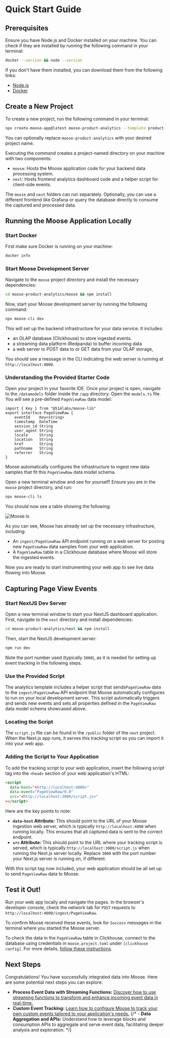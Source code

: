 
# Quick Start Guide

## Prerequisites

Ensure you have Node.js and Docker installed on your machine. You can check if they are installed by running the following command in your terminal:

```bash filename="terminal" copy
docker --version && node --version
```

If you don't have them installed, you can download them from the following links:

- [Node.js](https://nodejs.org/en/download/)
- [Docker](https://www.docker.com/products/docker-desktop)

## Create a New Project

To create a new project, run the following command in your terminal:

```bash filename="terminal" copy
npx create-moose-app@latest moose-product-analytics --template product-analytics
```

You can optionally replace `moose-product-analytics` with your desired project name.

Executing the command creates a project-named directory on your machine with two components:

- `moose`: Hosts the Moose application code for your backend data processing system.
- `next`: Hosts frontend analytics dashboard code and a helper script for client-side events.

The `moose` and `next` folders can run separately. Optionally, you can use a different frontend like Grafana or query the database directly to consume the captured and processed data.

## Running the Moose Application Locally

### Start Docker

First make sure Docker is running on your machine:

```bash filename="terminal" copy
docker info
```

### Start Moose Development Server

Navigate to the `moose` project directory and install the necessary dependencies:

```bash filename="terminal" copy
cd moose-product-analytics/moose && npm install
```

Now, start your Moose development server by running the following command:

```bash filename="terminal" copy
npx moose-cli dev
```

This will set up the backend infrastructure for your data service. It includes:

- an OLAP database (Clickhouse) to store ingested events.
- a streaming data platform (Redpanda) to buffer incoming data
- a web server to POST data to or GET data from your OLAP storage,

You should see a message in the CLI indicating the web server is running at `http://localhost:4000`.

### Understanding the Provided Starter Code

Open your project in your favorite IDE. Once your project is open, navigate to the `/datamodels` folder inside the `/app` directory. Open the `models.ts` file. You will see a pre-defined `PageViewRaw` data model:

```tsx filename="moose/app/datamodels/models.ts" copy
import { Key } from "@514labs/moose-lib"
export interface PageViewRaw {
    eventId    Key<string>
    timestamp  DateTime
    session_id String
    user_agent String
    locale     String
    location   String
    href       String
    pathname   String
    referrer   String
}

```

Moose automatically configures the infrastructure to ingest new data samples that fit this `PageViewRaw` data model schema.

Open a new terminal window and see for yourself! Ensure you are in the `moose` project directory, and run:

```bash filename="terminal" copy
npx moose-cli ls
```

You should now see a table showing the following:

![Moose ls](/moose-ls-pa.png)

As you can see, Moose has already set up the necessary infrastructure, including:

- An `ingest/PageViewRaw` API endpoint running on a web server for posting new `PageViewRaw` data samples from your web application.
- A `PageViewRaw` table in a Clickhouse database where Moose will store the ingested events.

Now you are ready to start instrumenting your web app to see live data flowing into Moose.

## Capturing Page View Events

### Start NextJS Dev Server

Open a new terminal window to start your NextJS dashboard application. First, navigate to the `next` directory and install dependencies:

```bash filename="terminal" copy
cd moose-product-analytics/next && npm install
```

Then, start the NextJS development server:

```bash filename="terminal" copy
npm run dev
```

Note the port number used (typically `3000`), as it is needed for setting up event tracking in the following steps.

### Use the Provided Script

The analytics template includes a helper script that sends`PageViewRaw` data to the `ingest/PageViewRaw` API endpoint that Moose automatically configures to run on your local development server. This script automatically triggers and sends new events and sets all properties defined in the `PageViewRaw` data model schema showcased above.

### Locating the Script

The `script.js` file can be found in the `/public` folder of the `next` project. When the Next.js app runs, it serves this tracking script so you can import it into your web app.

### Adding the Script to Your Application

To add the tracking script to your web application, insert the following script tag into the `<head>` section of your web application's HTML:

```html
<script
  data-host="<http://localhost:4000>"
  data-event="PageViewRaw/0.0"
  src="<http://localhost:3000/script.js>"
></script>
```

Here are the key points to note:

- **`data-host` Attribute:** This should point to the URL of your Moose ingestion web server, which is typically `http://localhost:4000` when running locally. This ensures that all captured data is sent to the correct endpoint.
- **`src` Attribute:** This should point to the URL where your tracking script is served, which is typically `http://localhost:3000/script.js` when running the Next.js server locally. Replace `3000` with the port number your Next.js server is running on, if different.

With this script tag now included, your web application should be all set up to send `PageViewRaw` data to Moose.

## Test it Out!

Run your web app locally and navigate the pages. In the browser's developer console, check the network tab for `POST` requests to `http://localhost:4000/ingest/PageViewRaw`.

To confirm Moose received these events, look for `Success` messages in the terminal where you started the Moose server.

To check the data in the `PageViewRaw` table in Clickhouse, connect to the database using credentials in `moose.project.toml` under `[clickhouse config]`. For more details, [follow these instructions](https://docs.moosejs.com/getting-started/new-project#query-data).

## Next Steps

Congratulations! You have successfully integrated data into Moose. Here are some potential next steps you can explore:

- **Process Event Data with Streaming Functions:** [Discover how to use streaming functions to transform and enhance incoming event data in real-time.](/templates/product-analytics/event-processing)
- **Custom Event Tracking:** [Learn how to configure Moose to track your own custom events tailored to your application's needs.](/templates/product-analytics/custom-events)
  {/* - **Data Aggregation and APIs:** Understand how to leverage blocks and consumption APIs to aggregate and serve event data, facilitating deeper analysis and exploration. */}
